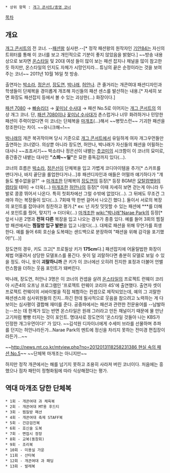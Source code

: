  * 상위 항목 : [[개그 콘서트/종영 코너]]
[[목차]]

== 개요 ==

[[개그 콘서트]]의 전 코너. --[[패션왕]] 실사판.--[* 정작 패션왕의 원작자인 [[기안84]]는 자신의 트위터를 통해 이 코너를 보고 개인적으로 기분이 좋지 않았음을 밝혔다.] ~~방송 내용상으로 보자면 [[온스타일]] 및 20대 여성 들이 많이 보는 패션 잡지나 채널을 많이 참고한듯 하지만, 온스타일의 인지도 자체가 시망인지라... 튜닝의 끝은 순정이라는 것을 보여주는 코너~~ 2011년 10월 16일 첫 방송.

출연자는 [[박소라]], [[정은선]], [[장도연]], [[박나래]], [[허안나]].
큰 줄거리는 개콘여대 패션디자인과 학생들이 단체복을 경이롭게 개조해 자신들의 패션 센스를 발산하는 내용.[* 자세히 보면 화장도 패션잡지 등에서 볼 수 있는 괴상한(...) 화장이다.]

[[패션 7080]] → [[빠숑리더]] → [[꽃미남 수사대]] → 패션 No.5로 이어지는 [[개그 콘서트]]의 의상 개그 코너. 단, [[패션 7080]]이나 [[꽃미남 수사대]]가 촌스럽거나 너무 화려하거나 민망한 패션이 주력이었다면 이 코너는 단체복을 [[마개조]](...)해서 ~~병맛스런~~ 기괴한 패션을 창조한다는 차이. ~~유니크해~!~~

[[박나래]]의 개콘 복귀작이며 당시 기준으로 [[개그 콘서트]]에서 유일하게 여자 개그우먼들만 출연하는 코너였다. 의상뿐 아니라 장도연, 허안나, 박나래가 자신들의 패션을 어필하는 대사나 ~~죠죠서기~~ 박소라나 정은선이 내뱉는 [[츳코미]]의 시크함이 이 코너의 묘미로, 중간중간 내뱉는 대사인 '''"스똬~~일"'''은 묘한 중독감까지 있다(...).
 
코너의 흐름은 [[박소라]], [[정은선]]이 단체복을 입고 가볍게 코디아이템을 추가[* 스카프를 맨다거나, 바지 끝단을 롤업한다거나...]후 패션디자인과 애들은 어떨까 얘기하다가 "걔들도 별수없을걸?" → [[마개조]]한 단체복의 [[장도연]]의 등장[* 등장 BGM은 [[모탈컴뱃9]]의 [[렙타일]] 테마] → 더욱(...) [[마개조]]한 [[허안나]]의 등장[* 이때 자세히 보면 걷는게 아니라 두발로 콩콩 뛰어서 나온다. 특히 첫회차에선 그럴 수밖에 없었다(...). 그 뒤에도 무조건 그래야 하는 복장들이 있다(…). 7회때 딱 한번 걸어서 나오긴 했다.]. 둘이서 서로의 복장의 포인트를 잡아내어 칭찬하고 평가.[* ex: 넌 자칫 밋밋할 수 있는 패션에 ***를 더해서 포인트를 줬어, 맞지?] → 더더욱(...) [[마개조]]한 [[wiki:"박나래"Narae Park]]의 등장[* 앞서 나온 2명과 '''전혀 다른''' 복장을 입고 나오는 경우가 종종 있다. 예를 들어 3회의 찜질방 패션에서는 '''찜질방 입구 발판'''을 입고 나왔다(...). 대체로 패션을 위해 무언가를 희생한다. 예를 들어 6회 호신술 도복때는 샌드백으로 분장하여 "패션을 위해 감각을 포기했어!"(...)]

장도연의 경우, 키도 크고[* 프로필상 키가 '''175cm'''다.] 패션잡지에 어울릴법한 화장이 제법 어울려서 상당한 모델포스를 풍긴다. 옷이 덜 괴랄하다면 충분히 모델로 보일 수 있을 정도. 아니, 옷이 '''괴랄하니까''' 큰 키가 이 코너에선 오히려 진지한 표정과 더불어 언밸런스함을 더하는 웃음 포인트가 돼버린다.

박나래, 장도연, 허안나 3명은 이 코너의 컨셉을 살려 [[온스타일]]의 프로젝트 런웨이 코리아 시즌4의 오프닝 프로그램인 '프로젝트 런웨이 코리아 4S'에 출연했다. 출연자 셋이 프로젝트 런웨이의 서바이벌을 직접 체험하는 컨셉으로 제작되었는데, 예의 그 괴랄한 패션센스와 심사위원들의 진지...하긴 한데 필사적으로 웃음을 참으려고 노력하는 게 다 보이는 심사평이 결합해 재미를 준다. 공중파에서는 패션과 관련한 전문용어를 --남발하는--쓰는 데 한계가 있는 반면 온스타일은 원래 그러라고 만든 채널이기 때문에 물 만난 고기처럼 빵빵 터지는 것이 포인트. 명대사로 장도연의 '온스타일 것들아 나는 KBS가 인정한 개그우먼이다!' 가 있다. ~~김석원 디자이너에게 수세미 브라를 선물하며 추파를 던지는 허안나라든가...Narae Park의 멘트에 정신을 차리지 못하는 전미경 편집장이라든가...~~

~~[[http://news.mt.co.kr/mtview.php?no=2012013118258231386 현실 속의 패션 No.5]]~~ ~~단체복 마개조는 아니지만~~

하지만 정작 개콘에서는 해를 넘기지 못하고 조용히 사라져 버린 코너이다. 처음에는 흥했으나 점차 패턴이 정형화됨에 따라 식상해졌다는 평가.
== 역대 마개조 당한 단체복 ==

 * 1회 - 개콘여대 과 체육복
 * 2회 - 개콘여대 MT용 후드티
 * 3회 - 찜질방 패션
 * 4회 - 개콘여대 축제 STAFF복
 * 5회 - 건강검진복
 * 6회 - 호신술 도복
 * 7회 - 면접시 정장
 * 8회 - 교복(동창회)
 * 9회 - 조리복
 * 10회 - 미용실 가운
 * 11회 - 산타복
 * 12회 - 개콘여대 과 패딩
 * 13회 - 발레복
